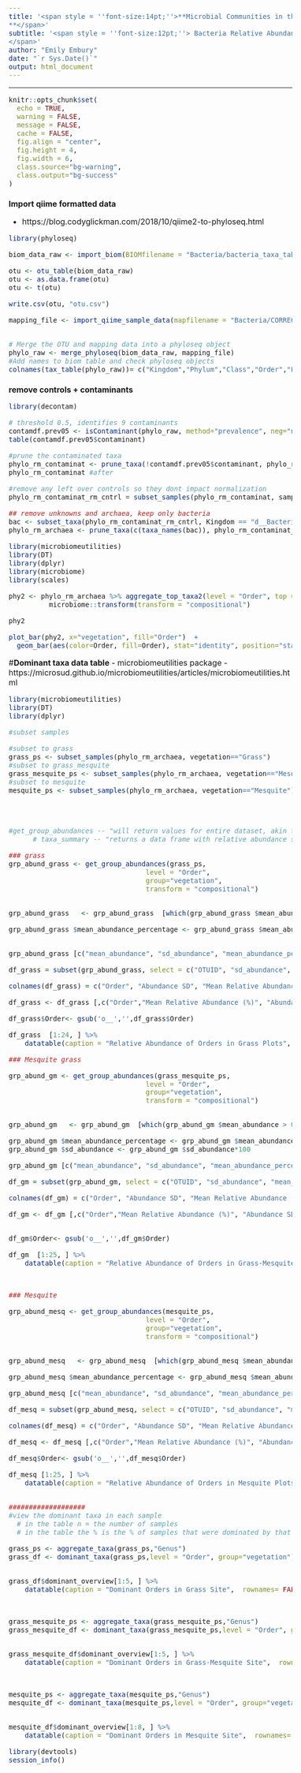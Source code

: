```yaml
---
title: '<span style = ''font-size:14pt;''>**Microbial Communities in the changing vegetation of the Chihuahuan Desert 
**</span>'
subtitle: '<span style = ''font-size:12pt;''> Bacteria Relative Abundance
</span>'
author: "Emily Embury"
date: "`r Sys.Date()`"
output: html_document
---
```

<style type="text/css">
/* Whole document: */ 
body{
  font-size: 12pt;
}
/* Headers */
h1{
  font-size: 12pt;
}
</style>

---

```r
knitr::opts_chunk$set(
  echo = TRUE,              
  warning = FALSE,       
  message = FALSE,  
  cache = FALSE,        
  fig.align = "center", 
  fig.height = 4,
  fig.width = 6,
  class.source="bg-warning",
  class.output="bg-success"
)

```


# **Import qiime formatted data**
  - https://blog.codyglickman.com/2018/10/qiime2-to-phyloseq.html

```r

library(phyloseq)

biom_data_raw <- import_biom(BIOMfilename = "Bacteria/bacteria_taxa_table_nov_1.biom", refseqfilename = "Bacteria/bacteria-dna-sequences-rare.fasta")

otu <- otu_table(biom_data_raw)
otu <- as.data.frame(otu)
otu <- t(otu)

write.csv(otu, "otu.csv")

mapping_file <- import_qiime_sample_data(mapfilename = "Bacteria/CORRECTED_metadata.tsv")


# Merge the OTU and mapping data into a phyloseq object
phylo_raw <- merge_phyloseq(biom_data_raw, mapping_file)
#Add names to biom table and check phyloseq objects
colnames(tax_table(phylo_raw))= c("Kingdom","Phylum","Class","Order","Family","Genus", "Species")
```

# **remove controls + contaminants**
```r
library(decontam)

# threshold 0.5, identifies 9 contaminants
contamdf.prev05 <- isContaminant(phylo_raw, method="prevalence", neg="neg", threshold=0.5)
table(contamdf.prev05$contaminant)

#prune the contaminated taxa
phylo_rm_contaminat <- prune_taxa(!contamdf.prev05$contaminant, phylo_raw)
phylo_rm_contaminat #after

#remove any left over controls so they dont impact normalization
phylo_rm_contaminat_rm_cntrl = subset_samples(phylo_rm_contaminat, sample.id != "CONTROL1-S1" & sample.id != "CONTROL2-S79" & sample.id != "CONTROL3-S109")

## remove unknowns and archaea, keep only bacteria
bac <- subset_taxa(phylo_rm_contaminat_rm_cntrl, Kingdom == "d__Bacteria")
phylo_rm_archaea <- prune_taxa(c(taxa_names(bac)), phylo_rm_contaminat_rm_cntrl) 
```
```r

library(microbiomeutilities)
library(DT)
library(dplyr)
library(microbiome)
library(scales)

phy2 <- phylo_rm_archaea %>% aggregate_top_taxa2(level = "Order", top = 10) %>%
          microbiome::transform(transform = "compositional")

phy2

plot_bar(phy2, x="vegetation", fill="Order")  +
  geom_bar(aes(color=Order, fill=Order), stat="identity", position="stack")
```

#**Dominant taxa data table**
- microbiomeutilities package
- https://microsud.github.io/microbiomeutilities/articles/microbiomeutilities.html 
```r

library(microbiomeutilities)
library(DT)
library(dplyr)

#subset samples

#subset to grass
grass_ps <- subset_samples(phylo_rm_archaea, vegetation=="Grass")
#subset to grass_mesquite
grass_mesquite_ps <- subset_samples(phylo_rm_archaea, vegetation=="Mesquite_grass")
#subset to mesquite
mesquite_ps <- subset_samples(phylo_rm_archaea, vegetation=="Mesquite")



                                 
#get_group_abundances -- "will return values for entire dataset, akin to taxa_summary."
      # taxa_summary -- "returns a data frame with relative abundance summary"

### grass
grp_abund_grass <- get_group_abundances(grass_ps, 
                                  level = "Order", 
                                  group="vegetation",
                                  transform = "compositional")


grp_abund_grass   <- grp_abund_grass  [which(grp_abund_grass $mean_abundance > 0.01),]

grp_abund_grass $mean_abundance_percentage <- grp_abund_grass $mean_abundance*100


grp_abund_grass [c("mean_abundance", "sd_abundance", "mean_abundance_percentage")] <-  round(grp_abund_grass [c("mean_abundance", "sd_abundance", "mean_abundance_percentage")], 3)

df_grass = subset(grp_abund_grass, select = c("OTUID", "sd_abundance", "mean_abundance_percentage"))

colnames(df_grass) = c("Order", "Abundance SD", "Mean Relative Abundance (%)")

df_grass <- df_grass [,c("Order","Mean Relative Abundance (%)", "Abundance SD")]

df_grass$Order<- gsub('o__','',df_grass$Order)

df_grass  [1:24, ] %>%
    datatable(caption = "Relative Abundance of Orders in Grass Plots",  rownames= FALSE)

### Mesquite grass

grp_abund_gm <- get_group_abundances(grass_mesquite_ps, 
                                  level = "Order", 
                                  group="vegetation",
                                  transform = "compositional")


grp_abund_gm   <- grp_abund_gm  [which(grp_abund_gm $mean_abundance > 0.01),]

grp_abund_gm $mean_abundance_percentage <- grp_abund_gm $mean_abundance*100
grp_abund_gm $sd_abundance <- grp_abund_gm $sd_abundance*100

grp_abund_gm [c("mean_abundance", "sd_abundance", "mean_abundance_percentage")] <-  round(grp_abund_gm [c("mean_abundance", "sd_abundance", "mean_abundance_percentage")], 3)

df_gm = subset(grp_abund_gm, select = c("OTUID", "sd_abundance", "mean_abundance_percentage"))

colnames(df_gm) = c("Order", "Abundance SD", "Mean Relative Abundance (%)")

df_gm <- df_gm [,c("Order","Mean Relative Abundance (%)", "Abundance SD")]


df_gm$Order<- gsub('o__','',df_gm$Order)

df_gm  [1:25, ] %>%
    datatable(caption = "Relative Abundance of Orders in Grass-Mesquite Plots",  rownames= FALSE)



### Mesquite 

grp_abund_mesq <- get_group_abundances(mesquite_ps, 
                                  level = "Order", 
                                  group="vegetation",
                                  transform = "compositional")


grp_abund_mesq   <- grp_abund_mesq  [which(grp_abund_mesq $mean_abundance > 0.01),]

grp_abund_mesq $mean_abundance_percentage <- grp_abund_mesq $mean_abundance*100

grp_abund_mesq [c("mean_abundance", "sd_abundance", "mean_abundance_percentage")] <-  round(grp_abund_mesq [c("mean_abundance", "sd_abundance", "mean_abundance_percentage")], 3)

df_mesq = subset(grp_abund_mesq, select = c("OTUID", "sd_abundance", "mean_abundance_percentage"))

colnames(df_mesq) = c("Order", "Abundance SD", "Mean Relative Abundance (%)")

df_mesq <- df_mesq [,c("Order","Mean Relative Abundance (%)", "Abundance SD")]

df_mesq$Order<- gsub('o__','',df_mesq$Order)

df_mesq [1:25, ] %>%
    datatable(caption = "Relative Abundance of Orders in Mesquite Plots",  rownames= FALSE)


###################
#view the dominant taxa in each sample 
  # in the table n = the number of samples
  # in the table the % is the % of samples that were dominated by that group

grass_ps <- aggregate_taxa(grass_ps,"Genus")
grass_df <- dominant_taxa(grass_ps,level = "Order", group="vegetation")


grass_df$dominant_overview[1:5, ] %>%
    datatable(caption = "Dominant Orders in Grass Site",  rownames= FALSE)



grass_mesquite_ps <- aggregate_taxa(grass_mesquite_ps,"Genus")
grass_mesquite_df <- dominant_taxa(grass_mesquite_ps,level = "Order", group="vegetation")


grass_mesquite_df$dominant_overview[1:5, ] %>%
    datatable(caption = "Dominant Orders in Grass-Mesquite Site",  rownames= FALSE)



mesquite_ps <- aggregate_taxa(mesquite_ps,"Genus")
mesquite_df <- dominant_taxa(mesquite_ps,level = "Order", group="vegetation")


mesquite_df$dominant_overview[1:8, ] %>%
    datatable(caption = "Dominant Orders in Mesquite Site",  rownames= FALSE)

```


```r
library(devtools)
session_info()
```